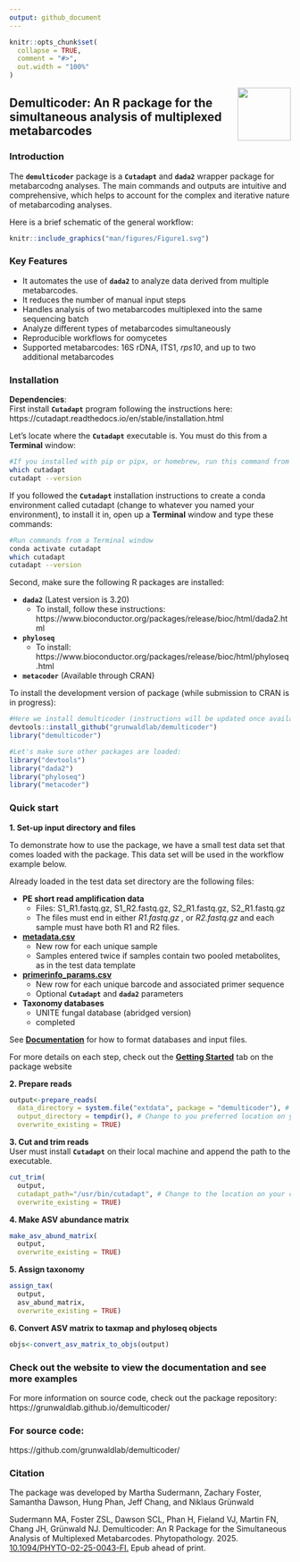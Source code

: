 ```yaml
---
output: github_document
---
```


```r
knitr::opts_chunk$set(
  collapse = TRUE,
  comment = "#>",
  out.width = "100%"
)
```

<img src="man/figures/demulticoder_logo_iteration1.png" align="right" height="95" alt="" />  

## Demulticoder: An R package for the simultaneous analysis of multiplexed metabarcodes

### Introduction

The **`demulticoder`** package is a **`Cutadapt`** and **`dada2`** wrapper package for metabarcodng analyses. The main commands and outputs are intuitive and comprehensive, which helps to account for the complex and iterative nature of metabarcoding analyses. 

Here is a brief schematic of the general workflow:  

```r
knitr::include_graphics("man/figures/Figure1.svg")
```

### Key Features

* It automates the use of **`dada2`** to analyze data derived from multiple metabarcodes.  
* It reduces the number of manual input steps  
* Handles analysis of two metabarcodes multiplexed into the same sequencing batch    
* Analyze different types of metabarcodes simultaneously  
* Reproducible workflows for oomycetes
* Supported metabarcodes: 16S rDNA, ITS1, *rps10*, and up to two additional metabarcodes 

### Installation  

**Dependencies**:  
First install **`Cutadapt`** program following the instructions here: https://cutadapt.readthedocs.io/en/stable/installation.html  

Let's locate where the **`Cutadapt`** executable is. You must do this from a **Terminal** window:  
```sh
#If you installed with pip or pipx, or homebrew, run this command from a Terminal window
which cutadapt
cutadapt --version
```

If you followed the **`Cutadapt`** installation instructions to create a conda environment called cutadapt (change to whatever you named your environment), to install it in, open up a **Terminal** window and type these commands:
```sh
#Run commands from a Terminal window
conda activate cutadapt
which cutadapt
cutadapt --version
```

Second, make sure the following R packages are installed:

* **`dada2`** (Latest version is 3.20)  
  * To install, follow these instructions: https://www.bioconductor.org/packages/release/bioc/html/dada2.html  
* **`phyloseq`**  
  * To install: https://www.bioconductor.org/packages/release/bioc/html/phyloseq.html  
* **`metacoder`** (Available through CRAN)  

To install the development version of package (while submission to CRAN is in progress):  
```r
#Here we install demulticoder (instructions will be updated once available through CRAN)
devtools::install_github("grunwaldlab/demulticoder")
library("demulticoder")

#Let's make sure other packages are loaded:
library("devtools")
library("dada2")
library("phyloseq")
library("metacoder")
```

### Quick start  

**1. Set-up input directory and files**  

To demonstrate how to use the package, we have a small test data set that comes loaded with the package. 
This data set will be used in the workflow example below.

Already loaded in the test data set directory are the following files: 

* **PE short read amplification data**
  * Files: S1_R1.fastq.gz, S1_R2.fastq.gz, S2_R1.fastq.gz, S2_R1.fastq.gz  
  * The files must end in either *R1.fastq.gz* , or *R2.fastq.gz* and each sample must have both R1 and R2 files.
* [**metadata.csv**](https://github.com/grunwaldlab/demulticoder/blob/main/inst/extdata/metadata.csv)
  * New row for each unique sample
  * Samples entered twice if samples contain two pooled metabolites, as in the test data template
* [**primerinfo_params.csv**](https://github.com/grunwaldlab/demulticoder/blob/main/inst/extdata/primerinfo_params.csv)
  * New row for each unique barcode and associated primer sequence
  * Optional **`Cutadapt`** and **`dada2`** parameters
* **Taxonomy databases**  
  * UNITE fungal database (abridged version)
  * completed 
  
See [**Documentation**](https://grunwaldlab.github.io/demulticoder/articles/Documentation.html) for how to format databases and input files. 

For more details on each step, check out the [**Getting Started**](https://grunwaldlab.github.io/demulticoder/articles/Getting_started.html) tab on the package website

**2. Prepare reads** 
```r
output<-prepare_reads(
  data_directory = system.file("extdata", package = "demulticoder"), # This allows us to use the test directory located within the package
  output_directory = tempdir(), # Change to you preferred location on your local computer (Example: "~/demulticoder_test")
  overwrite_existing = TRUE)
```

**3. Cut and trim reads**  
User must install **`Cutadapt`** on their local machine and append the path to the executable.
```r
cut_trim(
  output,
  cutadapt_path="/usr/bin/cutadapt", # Change to the location on your computer. (Example: "/usr/bin/cutadapt")
  overwrite_existing = TRUE) 
```
 
**4. Make ASV abundance matrix** 
```r
make_asv_abund_matrix(
  output,
  overwrite_existing = TRUE)
```
  
  
**5. Assign taxonomy** 
```r
assign_tax(
  output,
  asv_abund_matrix,
  overwrite_existing = TRUE)
```

  
**6. Convert ASV matrix to taxmap and phyloseq objects**   
```r
objs<-convert_asv_matrix_to_objs(output)
```

### Check out the website to view the documentation and see more examples  
For more information on source code, check out the package repository: 
https://grunwaldlab.github.io/demulticoder/

### For source code: 
https://github.com/grunwaldlab/demulticoder/

### Citation

The package was developed by Martha Sudermann, Zachary Foster, Samantha Dawson, Hung Phan, Jeff Chang, and Niklaus Grünwald

Sudermann MA, Foster ZSL, Dawson SCL, Phan H, Fieland VJ, Martin FN, Chang JH, Grünwald NJ. Demulticoder: An R Package for the Simultaneous Analysis of Multiplexed Metabarcodes. Phytopathology. 2025. [10.1094/PHYTO-02-25-0043-FI.](https://apsjournals.apsnet.org/doi/10.1094/PHYTO-02-25-0043-FI) Epub ahead of print.

